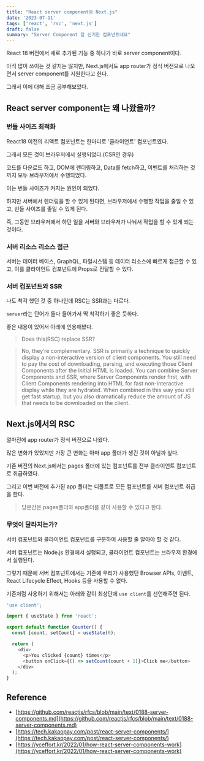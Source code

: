 ```yaml
---
title: "React server component와 Next.js"
date: '2023-07-11'
tags: ['react', 'rsc', 'next.js']
draft: false
summary: "Server Component 참 신기한 컴포넌트네요"
---
```


React 18 버전에서 새로 추가된 기능 중 하나가 바로 server component이다.

아직 많이 쓰이는 것 같지는 않지만, Next.js에서도 app router가 정식 버전으로 나오면서 server component를 지원한다고 한다.

그래서 이에 대해 조금 공부해보았다.

## React server component는 왜 나왔을까?

### 번들 사이즈 최적화

React18 이전의 리액트 컴포넌트는 한마디로 '클라이언트' 컴포넌트였다.

그래서 모든 것이 브라우저에서 실행되었다.(CSR인 경우)

코드를 다운로드 하고, DOM에 렌더링하고, Data를 fetch하고, 이벤트를 처리하는 것까지 모두 브라우저에서 수행되었다.

이는 번들 사이즈가 커지는 원인이 되었다.

하지만 서버에서 렌더링을 할 수 있게 된다면, 브라우저에서 수행할 작업을 줄일 수 있고, 번들 사이즈를 줄일 수 있게 된다.

즉, 그동안 브라우저에서 하던 일을 서버와 브라우저가 나눠서 작업을 할 수 있게 되는 것이다.

### 서버 리소스 리소스 접근

서버는 데이터 베이스, GraphQL, 파일시스템 등 데이터 리소스에 빠르게 접근할 수 있고, 이를 클라이언트 컴포넌트에 Props로 전달할 수 있다.

### 서버 컴포넌트와 SSR

나도 착각 했던 것 중 하나인데 RSC는 SSR과는 다르다.

`server`라는 단어가 둘다 들어가서 딱 착각하기 좋은 듯하다.

좋은 내용이 있어서 아래에 인용해봤다.

> Does this(RSC) replace SSR?

> No, they’re complementary. SSR is primarily a technique to quickly display a non-interactive version of client components. You still need to pay the cost of downloading, parsing, and executing those Client Components after the initial HTML is loaded.
> You can combine Server Components and SSR, where Server Components render first, with Client Components rendering into HTML for fast non-interactive display while they are hydrated. When combined in this way you still get fast startup, but you also dramatically reduce the amount of JS that needs to be downloaded on the client.

## Next.js에서의 RSC

얼마전에 app router가 정식 버전으로 나왔다.

많은 변화가 있었지만 가장 큰 변화는 아마 app 폴더가 생긴 것이 아닐까 싶다.

기존 버전의 Next.js에서는 pages 폴더에 있는 컴포넌트를 전부 클라이언트 컴포넌트로 취급하였다.

그리고 이번 버전에 추가된 app 폴더는 디폴트로 모든 컴포넌트를 서버 컴포넌트 취급을 한다.

> 당분간은 pages폴더와 app폴더를 같이 사용할 수 있다고 한다.

### 무엇이 달라지는가?

서버 컴포넌트와 클라이언트 컴포넌트를 구분하여 사용할 줄 알아야 할 것 같다.

서버 컴포넌트는 Node.js 환경에서 실행되고, 클라이언트 컴포넌트는 브라우저 환경에서 실행된다.

그렇기 때문에 서버 컴포넌트에서는 기존에 우리가 사용했던 Browser APIs, 이벤트, React Lifecycle Effect, Hooks 등을 사용할 수 없다.

기존처럼 사용하기 위해서는 아래와 같이 최상단에 `use client`를 선언해주면 된다.

```js
'use client';

import { useState } from 'react';

export default function Counter() {
  const [count, setCount] = useState(0);

  return (
    <div>
      <p>You clicked {count} times</p>
      <button onClick={() => setCount(count + 1)}>Click me</button>
    </div>
  );
}
```

## Reference

- [https://github.com/reactjs/rfcs/blob/main/text/0188-server-components.md](https://github.com/reactjs/rfcs/blob/main/text/0188-server-components.md)
- [https://tech.kakaopay.com/post/react-server-components/](https://tech.kakaopay.com/post/react-server-components/)
- [https://yceffort.kr/2022/01/how-react-server-components-work](https://yceffort.kr/2022/01/how-react-server-components-work)
